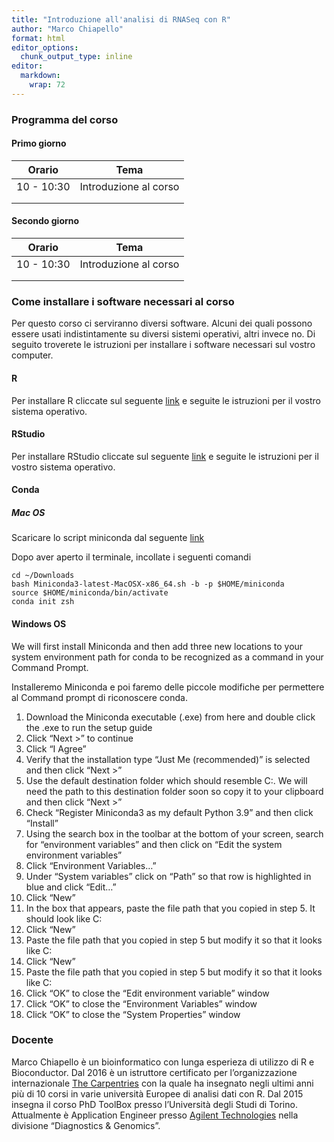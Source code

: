 ```yaml
---
title: "Introduzione all'analisi di RNASeq con R"
author: "Marco Chiapello"
format: html
editor_options: 
  chunk_output_type: inline
editor: 
  markdown: 
    wrap: 72
---
```


### Programma del corso

#### Primo giorno

| Orario     | Tema                  |
|------------|-----------------------|
| 10 - 10:30 | Introduzione al corso |
|            |                       |
|            |                       |



#### Secondo giorno

| Orario     | Tema                  |
|------------|-----------------------|
| 10 - 10:30 | Introduzione al corso |
|            |                       |
|            |                       |


### Come installare i software necessari al corso

Per questo corso ci serviranno diversi software. Alcuni dei quali possono essere
usati indistintamente su diversi sistemi operativi, altri invece no. Di seguito troverete
le istruzioni per installare i software necessari sul vostro computer.

#### R

Per installare R cliccate sul seguente [link](https://cran.r-project.org) e seguite le istruzioni per il vostro sistema operativo.

#### RStudio

Per installare RStudio cliccate sul seguente [link](https://posit.co/download/rstudio-desktop/) e seguite le istruzioni per il vostro sistema operativo.

#### Conda

##### Mac OS

Scaricare lo script miniconda dal seguente [link](https://repo.anaconda.com/miniconda/Miniconda3-latest-MacOSX-x86_64.sh)

Dopo aver aperto il terminale, incollate i seguenti comandi

```
cd ~/Downloads
bash Miniconda3-latest-MacOSX-x86_64.sh -b -p $HOME/miniconda
source $HOME/miniconda/bin/activate
conda init zsh
```

#### Windows OS

We will first install Miniconda and then add three new locations to your system environment path for conda to be recognized as a command in your Command Prompt. 

Installeremo Miniconda e poi faremo delle piccole modifiche per permettere al Command prompt di riconoscere conda.

1. Download the Miniconda executable (.exe) from here and double click the .exe to run the setup guide
1. Click "Next >" to continue
1. Click "I Agree"
1. Verify that the installation type "Just Me (recommended)" is selected and then click "Next >"
1. Use the default destination folder which should resemble C:\Users\yourname\Miniconda3. We will need the path to this destination folder soon so copy it to your clipboard and then click "Next >"
1. Check "Register Miniconda3 as my default Python 3.9" and then click "Install"
1. Using the search box in the toolbar at the bottom of your screen, search for "environment variables" and then click on "Edit the system environment variables"
1. Click "Environment Variables..."
1. Under "System variables" click on "Path" so that row is highlighted in blue and click "Edit..."
1. Click "New"
1. In the box that appears, paste the file path that you copied in step 5. It should look like C:\Users\yourname\Miniconda3\
1. Click "New"
1. Paste the file path that you copied in step 5 but modify it so that it looks like C:\Users\yourname\Miniconda3\Scripts\
1. Click "New"
1. Paste the file path that you copied in step 5 but modify it so that it looks like C:\Users\yourname\Miniconda3\Library\bin\
1. Click "OK" to close the "Edit environment variable" window
1. Click "OK" to close the "Environment Variables" window
1. Click "OK" to close the "System Properties" window
    
### Docente

Marco Chiapello è un bioinformatico con lunga esperieza di utilizzo di R
e Bioconductor. Dal 2016 è un istruttore certificato per
l'organizzazione internazionale [The
Carpentries](https://carpentries.org) con la quale ha insegnato negli
ultimi anni più di 10 corsi in varie università Europee di analisi dati
con R. Dal 2015 insegna il corso PhD ToolBox presso l'Università degli
Studi di Torino. Attualmente è Application Engineer presso [Agilent
Technologies](https://www.agilent.com) nella divisione "Diagnostics &
Genomics".
